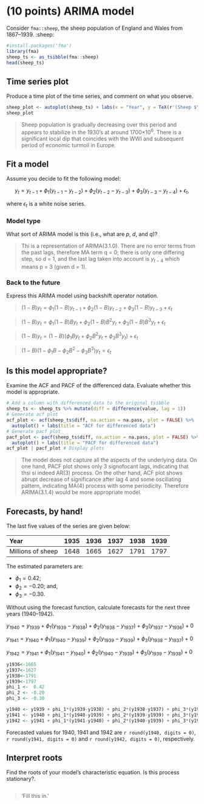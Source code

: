 # (10 points) ARIMA model

Consider `fma::sheep`, the sheep population of England and Wales from 1867--1939. :sheep: 

```r
#install.packages('fma')
library(fma)
sheep_ts <- as_tsibble(fma::sheep)
head(sheep_ts)
```

## Time series plot
Produce a time plot of the time series, and comment on what you observe.

```r
sheep_plot <- autoplot(sheep_ts) + labs(x = "Year", y = TeX(r'(Sheep $\times 10^{-6}$)'))
sheep_plot
```

> Sheep population is gradually decreasing over this period and appears to stabilize in the 1930's at around 1700$\times 10^{6}$. There is a significant local dip that coincides with the WWI and subsequent period of economic turmoil in Europe. 

## Fit a model 

Assume you decide to fit the following model: 

$$
  y_{t} = y_{t-1} + \phi_1(y_{t-1}-y_{t-2}) + \phi_2(y_{t-2}-y_{t-3}) + \phi_3(y_{t-3}-y_{t-4}) + \epsilon_t,
$$ 

where $\epsilon_t$ is a white noise series.

### Model type
What sort of ARIMA model is this (i.e., what are $p$, $d$, and $q$)?

> Thi is a representation of ARIMA(3.1.0). There are no error terms from the past lags, therefore MA term q = 0; there is only one differing step, so d = 1, and the last lag taken into account is $y_{t-4}$ which means p = 3 (given d = 1).

### Back to the future 

Express this ARIMA model using backshift operator notation.

> $(1-B)y_{t} = \phi_1(1-B)y_{t-1} + \phi_2(1-B)y_{t-2} + \phi_3(1-B)y_{t-3} + \epsilon_t$

> $(1-B)y_{t} = \phi_1(1-B)By_{t} + \phi_2(1-B)B^2y_{t} + \phi_3(1-B)B^3y_{t} + \epsilon_t$

> $(1-B)y_{t} = (1-B)(\phi_1By_{t} + \phi_2B^2y_{t} + \phi_3B^3y_{t}) + \epsilon_t$

> $(1-B)(1-\phi_1B-\phi_2B^2-\phi_3B^3)y_{t} = \epsilon_t$

## Is this model appropriate? 

Examine the ACF and PACF of the differenced data. Evaluate whether this model is appropriate. 

```r
# Add a column with differenced data to the original tsibble
sheep_ts <- sheep_ts %>% mutate(diff = difference(value, lag = 1))
# Generate acf plot
acf_plot <- acf(sheep_ts$diff, na.action = na.pass, plot = FALSE) %>%
  autoplot() + labs(title = "ACF for differenced data")
# Generate pacf plot
pacf_plot <- pacf(sheep_ts$diff, na.action = na.pass, plot = FALSE) %>%
  autoplot() + labs(title = "PACF for differenced data")
acf_plot | pacf_plot # Display plots
```

> The model does not capture all the aspects of the underlying data. On one hand, PACF plot shows only 3 signofocant lags, indicating that thsi si indeed AR(3) process. On the other hand, ACF plot shows abrupt decrease of significance after lag 4 and some oscillating pattern, indicating MA(4) process with some periodicity. Therefore ARIMA(3.1.4) would be more appropriate model.

## Forecasts, by hand! 
The last five values of the series are given below:

| Year              | 1935 | 1936 | 1937 | 1938 | 1939 |
|:------------------|-----:|-----:|-----:|-----:|-----:|
| Millions of sheep | 1648 | 1665 | 1627 | 1791 | 1797 |

The estimated parameters are: 

- $\phi_1 =  0.42$; 
- $\phi_2 = -0.20$;  and, 
- $\phi_3 = -0.30$.

Without using the forecast function, calculate forecasts for the next three years (1940--1942).

$y_{1940} = y_{1939} + \phi_1(y_{1939}-y_{1938}) + \phi_2(y_{1938}-y_{1937}) + \phi_3(y_{1937}-y_{1936}) + 0$

$y_{1941} = y_{1940} + \phi_1(y_{1940}-y_{1939}) + \phi_2(y_{1939}-y_{1939}) + \phi_3(y_{1938}-y_{1937}) + 0$

$y_{1942} = y_{1941} + \phi_1(y_{1941}-y_{1940}) + \phi_2(y_{1940}-y_{1939}) + \phi_3(y_{1939}-y_{1938}) + 0$


```r
y1936<-1665
y1937<-1627 
y1938<-1791
y1939<-1797
phi_1 <-  0.42
phi_2 <- -0.20
phi_3 <- -0.30

y1940 <- y1939 + phi_1*(y1939-y1938) + phi_2*(y1938-y1937) + phi_3*(y1937-y1936)
y1941 <- y1940 + phi_1*(y1940-y1939) + phi_2*(y1939-y1939) + phi_3*(y1938-y1937)
y1942 <- y1941 + phi_1*(y1941-y1940) + phi_2*(y1940-y1939) + phi_3*(y1939-y1938)
```

Forecasted values for 1940, 1941 and 1942 are `r round(y1940, digits = 0)`, `r round(y1941, digits = 0)` and `r round(y1942, digits = 0)`, respectively.

## Interpret roots
Find the roots of your model's characteristic equation. Is this process stationary?.

```r

```

> 'Fill this in.'